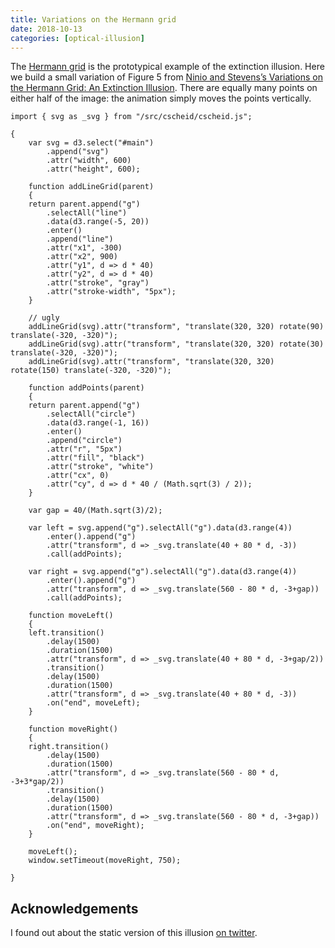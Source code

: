 ```yaml
---
title: Variations on the Hermann grid
date: 2018-10-13
categories: [optical-illusion]
---
```


The [Hermann grid](https://www.illusionsindex.org/i/hermann-grid) is the prototypical example of the extinction
illusion. Here we build a small variation of Figure 5 from [Ninio and
Stevens's Variations on the Hermann Grid: An Extinction Illusion](http://journals.sagepub.com/doi/abs/10.1068/p2985).
There are equally many points on either half of the image: the animation simply moves the points vertically.

<div id="main"></div>

```ojs
import { svg as _svg } from "/src/cscheid/cscheid.js";

{
    var svg = d3.select("#main")
        .append("svg")
        .attr("width", 600)
        .attr("height", 600);

    function addLineGrid(parent)
    {
    return parent.append("g")
        .selectAll("line")
        .data(d3.range(-5, 20))
        .enter()
        .append("line")
        .attr("x1", -300)
        .attr("x2", 900)
        .attr("y1", d => d * 40)
        .attr("y2", d => d * 40)
        .attr("stroke", "gray")
        .attr("stroke-width", "5px");
    }

    // ugly
    addLineGrid(svg).attr("transform", "translate(320, 320) rotate(90)  translate(-320, -320)");
    addLineGrid(svg).attr("transform", "translate(320, 320) rotate(30)  translate(-320, -320)");
    addLineGrid(svg).attr("transform", "translate(320, 320) rotate(150) translate(-320, -320)");

    function addPoints(parent)
    {
    return parent.append("g")
        .selectAll("circle")
        .data(d3.range(-1, 16))
        .enter()
        .append("circle")
        .attr("r", "5px")
        .attr("fill", "black")
        .attr("stroke", "white")
        .attr("cx", 0)
        .attr("cy", d => d * 40 / (Math.sqrt(3) / 2));
    }

    var gap = 40/(Math.sqrt(3)/2);

    var left = svg.append("g").selectAll("g").data(d3.range(4))
        .enter().append("g")
        .attr("transform", d => _svg.translate(40 + 80 * d, -3))
        .call(addPoints);

    var right = svg.append("g").selectAll("g").data(d3.range(4))
        .enter().append("g")
        .attr("transform", d => _svg.translate(560 - 80 * d, -3+gap))
        .call(addPoints);

    function moveLeft()
    {
    left.transition()
        .delay(1500)
        .duration(1500)
        .attr("transform", d => _svg.translate(40 + 80 * d, -3+gap/2))
        .transition()
        .delay(1500)
        .duration(1500)
        .attr("transform", d => _svg.translate(40 + 80 * d, -3))
        .on("end", moveLeft);
    }

    function moveRight()
    {
    right.transition()
        .delay(1500)
        .duration(1500)
        .attr("transform", d => _svg.translate(560 - 80 * d, -3+3*gap/2))
        .transition()
        .delay(1500)
        .duration(1500)
        .attr("transform", d => _svg.translate(560 - 80 * d, -3+gap))
        .on("end", moveRight);
    }

    moveLeft();
    window.setTimeout(moveRight, 750);

}
```

## Acknowledgements

I found out about the static version of this illusion [on twitter](https://twitter.com/chazfirestone/status/1049312925134020610).

